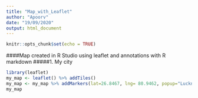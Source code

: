 ```yaml
---
title: "Map_with_Leaflet"
author: "Apoorv"
date: "19/09/2020"
output: html_document
---
```


```r
knitr::opts_chunk$set(echo = TRUE)
```

####Map created in R Studio using leaflet and annotations with R markdown
#####1. My city


```r
library(leaflet)
my_map <- leaflet() %>% addTiles() 
my_map <- my_map %>% addMarkers(lat=26.8467, lng= 80.9462, popup="Lucknow city, INDIA")
my_map
```

